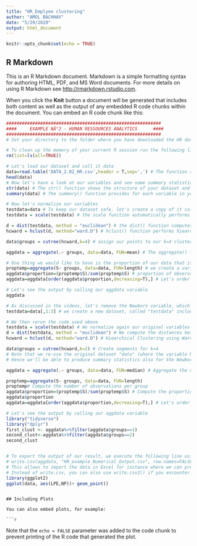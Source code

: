 ---
title: "HR_Emplyee clustering"
author: "AMOL BACHHAV"
date: "5/29/2020"
output: html_document
---

```{r setup, include=FALSE}
knitr::opts_chunk$set(echo = TRUE)
```

## R Markdown

This is an R Markdown document. Markdown is a simple formatting syntax for authoring HTML, PDF, and MS Word documents. For more details on using R Markdown see <http://rmarkdown.rstudio.com>.

When you click the **Knit** button a document will be generated that includes both content as well as the output of any embedded R code chunks within the document. You can embed an R code chunk like this:

```{r cars}
###########################################################
####     EXAMPLE NÂ°2 - HUMAN RESSOURCES ANALYTICS      ####
###########################################################
# Set your directory to the folder where you have downloaded the HR dataset 

# To clean up the memory of your current R session run the following line
rm(list=ls(all=TRUE))

# Let's load our dataset and call it data
data=read.table('DATA_2.02_HR.csv',header = T,sep=',') # The function read.table enables us to read flat files such as .csv files
head(data)
# Now let's have a look at our variables and see some summary statistics
str(data) # The str() function shows the structure of your dataset and details the type of variables that it contains
summary(data) # The summary() function provides for each variable in your dataset the minimum, mean, maximum and quartiles

# Now let's normalize our variables
testdata=data # To keep our dataset safe, let's create a copy of it called "testdata"
testdata = scale(testdata) # the scale function automatically performs data normalization on all your variables

d = dist(testdata, method = "euclidean") # the dist() function computes the distances of all the observations in our dataset
hcward = hclust(d, method="ward.D") # hclust() function performs hiearchical clustering, we pass it the distances, and we set the method argument to "ward.D"

data$groups = cutree(hcward,k=4) # assign our points to our k=4 clusters 

aggdata = aggregate(.~ groups, data=data, FUN=mean) # The aggregate() function presents a summary of a statistic, broken down by one or more groups. Here we compute the mean of each variable for each group. 

# One thing we would like to have is the proportion of our data that is in each cluster
proptemp=aggregate(S~ groups, data=data, FUN=length) # we create a variable called proptemp which computes the number of observations in each group (using the S variable, but you can take any.)
aggdata$proportion=(proptemp$S)/sum(proptemp$S) # proportion of observations in each group we compute the ratio between proptemp and the total number of observations
aggdata=aggdata[order(aggdata$proportion,decreasing=T),] # Let's order the groups from the larger to the smaller

# Let's see the output by calling our aggdata variable
aggdata

# As discussed in the videos, let's remove the Newborn variable, which is not really relevant and by being a dummy drives the clustering too much...
testdata=data[,1:3] # we create a new dataset, called "testdata" includes all the rows and the 5 first columns of our original dataset 

# We then rerun the code used above
testdata = scale(testdata) # We normalize again our original variables
d = dist(testdata, method = "euclidean") # We compute the distances between observations
hcward = hclust(d, method="ward.D") # Hiearchical Clustering using Ward criterion

data$groups = cutree(hcward,k=2) # Create segments for k=4
# Note that we re-use the original dataset "data" (where the variable Newborn is still present) and not "testdata" (where the variable Newborn has been removed)
# Hence we'll be able to produce summary statistics also for the Newborn variable regardless it wasn't included when doing the second version of the clustering

aggdata = aggregate(.~ groups, data=data, FUN=median) # Aggregate the values again

proptemp=aggregate(S~ groups, data=data, FUN=length) 
proptemp# Compute the number of observations per group
aggdata$proportion=(proptemp$S)/sum(proptemp$S) # Compute the proportion
aggdata$proportion
aggdata=aggdata[order(aggdata$proportion,decreasing=T),] # Let's order the groups from the larger to the smaller

# Let's see the output by calling our aggdata variable
library("tidyverse")
library("dplyr")
first_clust <- aggdata%>%filter(aggdata$groups==1)
second_clust<-aggdata%>%filter(aggdata$groups==2) 
second_clust


# To export the output of our result, we execute the following line using the write.table() function
# write.csv(aggdata, "HR_example_Numerical_Output.csv", row.names=FALSE)
# This allows to import the data in Excel for instance where we can prepare it for the presentation. E.g. change the name of the columns, use colours, etc.
# Instead of write.csv, you can also use write.csv2() if you encounter an error due to regional settings for separators
library(ggplot2)
ggplot(data, aes(LPE,NP))+ geom_point()
```
```

## Including Plots

You can also embed plots, for example:

```{r pressure, echo=FALSE}

```

Note that the `echo = FALSE` parameter was added to the code chunk to prevent printing of the R code that generated the plot.
